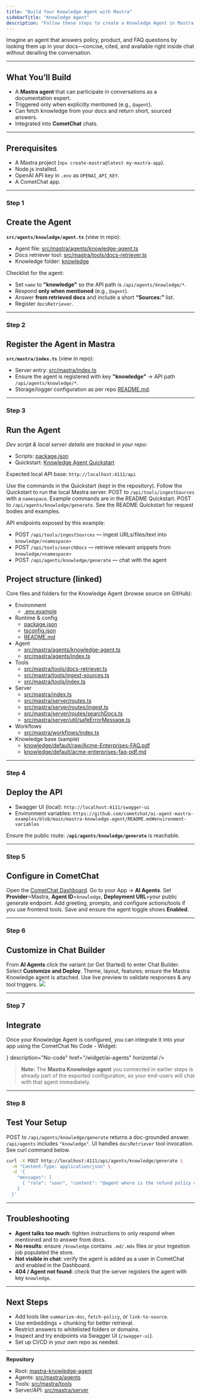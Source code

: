 ```yaml
---
title: "Build Your Knowledge Agent with Mastra"
sidebarTitle: "Knowledge Agent"
description: "Follow these steps to create a Knowledge Agent in Mastra that can answer documentation questions when invoked, then connect it to CometChat."
---
```


Imagine an agent that answers policy, product, and FAQ questions by looking them up in your docs—concise, cited, and available right inside chat without derailing the conversation.

***

## What You’ll Build

* A **Mastra agent** that can participate in conversations as a documentation expert.  
* Triggered only when explicitly mentioned (e.g., `@agent`).  
* Can fetch knowledge from your docs and return short, sourced answers.  
* Integrated into **CometChat** chats.  

***

## Prerequisites

* A Mastra project (`npx create-mastra@latest my-mastra-app`).  
* Node.js installed.  
* OpenAI API key in `.env` as `OPENAI_API_KEY`.  
* A CometChat app.  

***

<h3 className="text-2xl font-semibold mb-6 mt-8">
  <span className="inline-flex items-center px-4 py-1.5 rounded-full bg-emerald-100 text-emerald-700 dark:bg-emerald-900/30 dark:text-emerald-300 uppercase tracking-wide text-sm">Step 1</span>
</h3>

## Create the Agent

**`src/agents/knowledge/agent.ts`** (view in repo):

- Agent file: [src/mastra/agents/knowledge-agent.ts](https://github.com/cometchat/ai-agent-mastra-examples/blob/main/mastra-knowledge-agent/src/mastra/agents/knowledge-agent.ts)  
- Docs retriever tool: [src/mastra/tools/docs-retriever.ts](https://github.com/cometchat/ai-agent-mastra-examples/blob/main/mastra-knowledge-agent/src/mastra/tools/docs-retriever.ts)  
- Knowledge folder: [knowledge](https://github.com/cometchat/ai-agent-mastra-examples/tree/main/mastra-knowledge-agent/knowledge)  

Checklist for the agent:
- Set `name` to **"knowledge"** so the API path is `/api/agents/knowledge/*`.  
- Respond **only when mentioned** (e.g., `@agent`).  
- Answer **from retrieved docs** and include a short **“Sources:”** list.  
- Register `docsRetriever`.  

***

<h3 className="text-2xl font-semibold mb-6 mt-8">
  <span className="inline-flex items-center px-4 py-1.5 rounded-full bg-emerald-100 text-emerald-700 dark:bg-emerald-900/30 dark:text-emerald-300 uppercase tracking-wide text-sm">Step 2</span>
</h3>

## Register the Agent in Mastra

**`src/mastra/index.ts`** (view in repo):

- Server entry: [src/mastra/index.ts](https://github.com/cometchat/ai-agent-mastra-examples/blob/main/mastra-knowledge-agent/src/mastra/index.ts)  
- Ensure the agent is registered with key **"knowledge"** → API path `/api/agents/knowledge/*`.  
- Storage/logger configuration as per repo [README.md](https://github.com/cometchat/ai-agent-mastra-examples/blob/main/mastra-knowledge-agent/README.md).  

***

<h3 className="text-2xl font-semibold mb-6 mt-8">
  <span className="inline-flex items-center px-4 py-1.5 rounded-full bg-emerald-100 text-emerald-700 dark:bg-emerald-900/30 dark:text-emerald-300 uppercase tracking-wide text-sm">Step 3</span>
</h3>

## Run the Agent

*Dev script & local server details are tracked in your repo:*  
- Scripts: [package.json](https://github.com/cometchat/ai-agent-mastra-examples/blob/main/mastra-knowledge-agent/package.json)  
- Quickstart: [Knowledge Agent Quickstart](https://github.com/cometchat/ai-agent-mastra-examples/blob/main/mastra-knowledge-agent/README.md#knowledge-agent-quickstart)  

Expected local API base: `http://localhost:4111/api`

<Steps>
  <Step title="Install dependencies">
    Use the commands in the Quickstart (kept in the repository).
  </Step>
  <Step title="Start the dev server">
    Follow the Quickstart to run the local Mastra server.
  </Step>
  <Step title="Ingest sources">
    POST to <code>/api/tools/ingestSources</code> with a <code>namespace</code>. Example commands are in the README Quickstart.
  </Step>
  <Step title="Ask the knowledge agent">
    POST to <code>/api/agents/knowledge/generate</code>. See the README Quickstart for request bodies and examples.
  </Step>
</Steps>

API endpoints exposed by this example:

- POST `/api/tools/ingestSources` — ingest URLs/files/text into `knowledge/<namespace>`
- POST `/api/tools/searchDocs` — retrieve relevant snippets from `knowledge/<namespace>`
- POST `/api/agents/knowledge/generate` — chat with the agent

## Project structure (linked)

Core files and folders for the Knowledge Agent (browse source on GitHub):

- Environment
  - [.env.example](https://github.com/cometchat/ai-agent-mastra-examples/blob/main/mastra-knowledge-agent/.env.example)
- Runtime & config
  - [package.json](https://github.com/cometchat/ai-agent-mastra-examples/blob/main/mastra-knowledge-agent/package.json)
  - [tsconfig.json](https://github.com/cometchat/ai-agent-mastra-examples/blob/main/mastra-knowledge-agent/tsconfig.json)
  - [README.md](https://github.com/cometchat/ai-agent-mastra-examples/blob/main/mastra-knowledge-agent/README.md)
- Agent
  - [src/mastra/agents/knowledge-agent.ts](https://github.com/cometchat/ai-agent-mastra-examples/blob/main/mastra-knowledge-agent/src/mastra/agents/knowledge-agent.ts)
  - [src/mastra/agents/index.ts](https://github.com/cometchat/ai-agent-mastra-examples/blob/main/mastra-knowledge-agent/src/mastra/agents/index.ts)
- Tools
  - [src/mastra/tools/docs-retriever.ts](https://github.com/cometchat/ai-agent-mastra-examples/blob/main/mastra-knowledge-agent/src/mastra/tools/docs-retriever.ts)
  - [src/mastra/tools/ingest-sources.ts](https://github.com/cometchat/ai-agent-mastra-examples/blob/main/mastra-knowledge-agent/src/mastra/tools/ingest-sources.ts)
  - [src/mastra/tools/index.ts](https://github.com/cometchat/ai-agent-mastra-examples/blob/main/mastra-knowledge-agent/src/mastra/tools/index.ts)
- Server
  - [src/mastra/index.ts](https://github.com/cometchat/ai-agent-mastra-examples/blob/main/mastra-knowledge-agent/src/mastra/index.ts)
  - [src/mastra/server/routes.ts](https://github.com/cometchat/ai-agent-mastra-examples/blob/main/mastra-knowledge-agent/src/mastra/server/routes.ts)
  - [src/mastra/server/routes/ingest.ts](https://github.com/cometchat/ai-agent-mastra-examples/blob/main/mastra-knowledge-agent/src/mastra/server/routes/ingest.ts)
  - [src/mastra/server/routes/searchDocs.ts](https://github.com/cometchat/ai-agent-mastra-examples/blob/main/mastra-knowledge-agent/src/mastra/server/routes/searchDocs.ts)
  - [src/mastra/server/util/safeErrorMessage.ts](https://github.com/cometchat/ai-agent-mastra-examples/blob/main/mastra-knowledge-agent/src/mastra/server/util/safeErrorMessage.ts)
- Workflows
  - [src/mastra/workflows/index.ts](https://github.com/cometchat/ai-agent-mastra-examples/blob/main/mastra-knowledge-agent/src/mastra/workflows/index.ts)
- Knowledge base (sample)
  - [knowledge/default/raw/Acme-Enterprises-FAQ.pdf](https://github.com/cometchat/ai-agent-mastra-examples/blob/main/mastra-knowledge-agent/knowledge/default/raw/Acme-Enterprises-FAQ.pdf)
  - [knowledge/default/acme-enterprises-faq-pdf.md](https://github.com/cometchat/ai-agent-mastra-examples/blob/main/mastra-knowledge-agent/knowledge/default/acme-enterprises-faq-pdf.md)

***

<h3 className="text-2xl font-semibold mb-6 mt-8">
  <span className="inline-flex items-center px-4 py-1.5 rounded-full bg-emerald-100 text-emerald-700 dark:bg-emerald-900/30 dark:text-emerald-300 uppercase tracking-wide text-sm">Step 4</span>
</h3>

## Deploy the API

- Swagger UI (local): `http://localhost:4111/swagger-ui`  
- Environment variables: `https://github.com/cometchat/ai-agent-mastra-examples/blob/main/mastra-knowledge-agent/README.md#environment-variables`  

Ensure the public route: **`/api/agents/knowledge/generate`** is reachable.

***

<h3 className="text-2xl font-semibold mb-6 mt-8">
  <span className="inline-flex items-center px-4 py-1.5 rounded-full bg-emerald-100 text-emerald-700 dark:bg-emerald-900/30 dark:text-emerald-300 uppercase tracking-wide text-sm">Step 5</span>
</h3>

## Configure in CometChat 
<Steps>
  <Step title="Open Dashboard">Open the <a href="https://app.cometchat.com/" target="_blank" rel="noreferrer">CometChat Dashboard</a>.</Step>
  <Step title="Navigate">Go to your App → <b>AI Agents</b>.</Step>
  <Step title="Add agent">Set <b>Provider</b>=Mastra, <b>Agent ID</b>=<code>knowledge</code>, <b>Deployment URL</b>=your public generate endpoint.</Step>
  <Step title="(Optional) Enhancements">Add greeting, prompts, and configure actions/tools if you use frontend tools.</Step>
  <Step title="Enable">Save and ensure the agent toggle shows <b>Enabled</b>.</Step>
</Steps>

---

<h3 className="text-2xl font-semibold mb-6 mt-8">
  <span className="inline-flex items-center px-4 py-1.5 rounded-full bg-emerald-100 text-emerald-700 dark:bg-emerald-900/30 dark:text-emerald-300 uppercase tracking-wide text-sm">Step 6</span>
</h3>

## Customize in Chat Builder
<Steps>
  <Step title="Open variant">From <b>AI Agents</b> click the variant (or Get Started) to enter Chat Builder.</Step>
  <Step title="Customize & Deploy">Select <b>Customize and Deploy</b>.</Step>
  <Step title="Adjust settings">Theme, layout, features; ensure the Mastra Knowledge agent is attached.</Step>
  <Step title="Preview">Use live preview to validate responses & any tool triggers.</Step>
</Steps>

<Frame>
  <img src="/images/ai-agent-chat-builder-preview.png" />
</Frame>

---

<h3 className="text-2xl font-semibold mb-6 mt-8">
  <span className="inline-flex items-center px-4 py-1.5 rounded-full bg-emerald-100 text-emerald-700 dark:bg-emerald-900/30 dark:text-emerald-300 uppercase tracking-wide text-sm">Step 7</span>
</h3>

## Integrate

Once your Knowledge Agent is configured, you can integrate it into your app using the CometChat No Code - Widget:

<CardGroup>
  <Card title="No Code - Widget" icon={<img src="/docs/images/icons/ai-agents.svg" alt="Widget" />} description="No-code" href="/widget/ai-agents" horizontal />
</CardGroup>

> **Note:** The **Mastra Knowledge agent** you connected in earlier steps is already part of the exported configuration, so your end-users will chat with that agent immediately.

---

<h3 className="text-2xl font-semibold mb-6 mt-8">
  <span className="inline-flex items-center px-4 py-1.5 rounded-full bg-emerald-100 text-emerald-700 dark:bg-emerald-900/30 dark:text-emerald-300 uppercase tracking-wide text-sm">Step 8</span>
</h3>

## Test Your Setup

<Steps>
  <Step title="API generates response">POST to <code>/api/agents/knowledge/generate</code> returns a doc-grounded answer.</Step>
  <Step title="Agent listed"><code>/api/agents</code> includes <code>"knowledge"</code>.</Step>
  <Step title="Tool action works">UI handles <code>docsRetriever</code> tool invocation.</Step>
  <Step title="Full sample test (run curl)">See curl command below.</Step>
</Steps>

```bash
curl -X POST http://localhost:4111/api/agents/knowledge/generate \
  -H "Content-Type: application/json" \
  -d '{
    "messages": [
      { "role": "user", "content": "@agent where is the refund policy documented?" }
    ]
  }'
```

***

## Troubleshooting

* **Agent talks too much**: tighten instructions to only respond when mentioned and to answer from docs.  
* **No results**: ensure `/knowledge` contains `.md/.mdx` files or your ingestion job populated the store.  
* **Not visible in chat**: verify the agent is added as a user in CometChat and enabled in the Dashboard.  
* **404 / Agent not found**: check that the server registers the agent with key `knowledge`.  

***

## Next Steps

* Add tools like `summarize-doc`, `fetch-policy`, or `link-to-source`.  
* Use embeddings + chunking for better retrieval.  
* Restrict answers to whitelisted folders or domains.  
* Inspect and try endpoints via Swagger UI (`/swagger-ui`).  
* Set up CI/CD in your own repo as needed.  

---

**Repository**

* Root: [mastra-knowledge-agent](https://github.com/cometchat/ai-agent-mastra-examples/tree/main/mastra-knowledge-agent)  
* Agents: [src/mastra/agents](https://github.com/cometchat/ai-agent-mastra-examples/tree/main/mastra-knowledge-agent/src/mastra/agents)  
* Tools: [src/mastra/tools](https://github.com/cometchat/ai-agent-mastra-examples/tree/main/mastra-knowledge-agent/src/mastra/tools)  
* Server/API: [src/mastra/server](https://github.com/cometchat/ai-agent-mastra-examples/tree/main/mastra-knowledge-agent/src/mastra/server)
